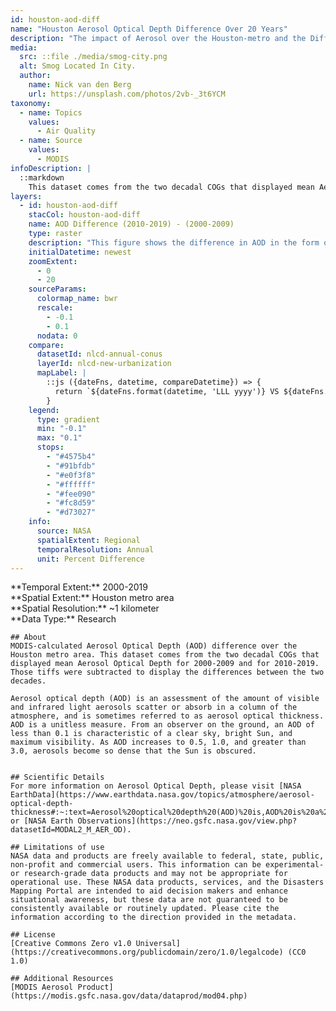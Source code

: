 ```yaml
---
id: houston-aod-diff
name: "Houston Aerosol Optical Depth Difference Over 20 Years"
description: "The impact of Aerosol over the Houston-metro and the Difference Over 20 Years"
media:
  src: ::file ./media/smog-city.png
  alt: Smog Located In City.
  author:
    name: Nick van den Berg
    url: https://unsplash.com/photos/2vb-_3t6YCM
taxonomy:
  - name: Topics
    values:
      - Air Quality
  - name: Source
    values:
      - MODIS
infoDescription: |
  ::markdown
    This dataset comes from the two decadal COGs that displayed mean Aerosol Optical Depth for 2000-2009 and for 2010-2019. Those tiffs were subtracted to display the differences between the two decades.
layers:
  - id: houston-aod-diff
    stacCol: houston-aod-diff
    name: AOD Difference (2010-2019) - (2000-2009)
    type: raster
    description: "This figure shows the difference in AOD in the form of a raster when subtracting the two decades from the original AOD Dataset"
    initialDatetime: newest
    zoomExtent:
      - 0
      - 20
    sourceParams:
      colormap_name: bwr
      rescale:
        - -0.1
        - 0.1
      nodata: 0
    compare:
      datasetId: nlcd-annual-conus
      layerId: nlcd-new-urbanization
      mapLabel: |
        ::js ({dateFns, datetime, compareDatetime}) => {
          return `${dateFns.format(datetime, 'LLL yyyy')} VS ${dateFns.format(compareDatetime, 'LLL yyyy')}`;
        }
    legend:
      type: gradient
      min: "-0.1"
      max: "0.1"
      stops:
        - "#4575b4"
        - "#91bfdb"
        - "#e0f3f8"
        - "#ffffff"
        - "#fee090"
        - "#fc8d59"
        - "#d73027"
    info:
      source: NASA
      spatialExtent: Regional
      temporalResolution: Annual
      unit: Percent Difference
---
```


<Block>
  <Prose>   
    **Temporal Extent:** 2000-2019<br />
    **Spatial Extent:** Houston metro area<br />
    **Spatial Resolution:** ~1 kilometer<br />
    **Data Type:** Research<br />
  </Prose>
</Block>


<Block>
  <Prose>

    ## About
    MODIS-calculated Aerosol Optical Depth (AOD) difference over the Houston metro area. This dataset comes from the two decadal COGs that displayed mean Aerosol Optical Depth for 2000-2009 and for 2010-2019. Those tiffs were subtracted to display the differences between the two decades.

    Aerosol optical depth (AOD) is an assessment of the amount of visible and infrared light aerosols scatter or absorb in a column of the atmosphere, and is sometimes referred to as aerosol optical thickness. AOD is a unitless measure. From an observer on the ground, an AOD of less than 0.1 is characteristic of a clear sky, bright Sun, and maximum visibility. As AOD increases to 0.5, 1.0, and greater than 3.0, aerosols become so dense that the Sun is obscured. 


    ## Scientific Details
    For more information on Aerosol Optical Depth, please visit [NASA EarthData](https://www.earthdata.nasa.gov/topics/atmosphere/aerosol-optical-depth-thickness#:~:text=Aerosol%20optical%20depth%20(AOD)%20is,AOD%20is%20a%20unitless%20measure.) or [NASA Earth Observations](https://neo.gsfc.nasa.gov/view.php?datasetId=MODAL2_M_AER_OD).

    ## Limitations of use
    NASA data and products are freely available to federal, state, public, non-profit and commercial users. This information can be experimental- or research-grade data products and may not be appropriate for operational use. These NASA data products, services, and the Disasters Mapping Portal are intended to aid decision makers and enhance situational awareness, but these data are not guaranteed to be consistently available or routinely updated. Please cite the information according to the direction provided in the metadata.

    ## License
    [Creative Commons Zero v1.0 Universal](https://creativecommons.org/publicdomain/zero/1.0/legalcode) (CC0 1.0)

    ## Additional Resources
    [MODIS Aerosol Product](https://modis.gsfc.nasa.gov/data/dataprod/mod04.php)


  </Prose>
</Block>



